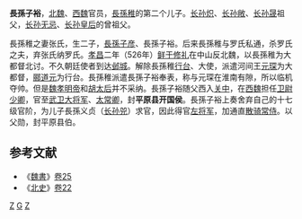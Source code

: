 '''長孫子裕'''，[[北魏|北魏]]、[[西魏|西魏]]官员，[[長孫稚|長孫稚]]的第二个儿子。[[长孙炽|长孙炽]]、[[长孙敞|长孙敞]]、[[长孙晟|长孙晟]]祖父，[[长孙无忌|长孙无忌]]、[[长孙皇后|长孙皇后]]的曾祖父。

長孫稚之妻张氏，生二子，[[長孫子彦|長孫子彦]]、長孫子裕。后来長孫稚与罗氏私通，杀罗氏之夫，弃张氏纳罗氏。[[孝昌|孝昌]]二年（526年）[[鲜于修礼|鲜于修礼]]在中山反北魏，以長孫稚为大都督北讨。不久朝廷使者到达[[邺城|邺城]]。解除長孫稚[[行台|行台]]、大使，派遣河间王[[元琛|元琛]]为大都督，[[郦道元|郦道元]]为行台。長孫稚派遣長孫子裕奉表，称与元琛在淮南有隙，所以临机夺帅。但是[[魏孝明帝|魏孝明帝]]和[[胡太后|胡太后]]并不采纳。長孫子裕随父西入[[关中|关中]]，在[[西魏|西魏]]担任[[卫尉少卿|卫尉少卿]]，官至[[武卫|武卫]][[大将军|大将军]]、[[太常卿|太常卿]]，封'''平原县开国侯'''。長孫子裕上奏舍弃自己的十七级官阶，为儿子長孫义贞（[[长孙兕|长孙兕]]）求官，因此得官[[左将军|左将军]]，加通直[[散骑常侍|散骑常侍]]。以父勋，封平原县伯。

== 参考文献==
* 《[[魏書|魏書]]》[[s:魏書/卷25|卷25]]
* 《[[北史|北史]]》[[s:北史/卷022|卷22]]

[[Category:北魏县伯|Z]]
[[Category:西魏县侯|G]]
[[Category:河南长孙氏|Z]]